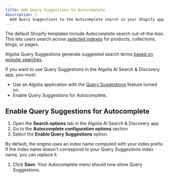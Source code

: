 ```yaml
---
title: Add Query Suggestions to Autocomplete
description: |-
  Add Query Suggestions to the Autocomplete search in your Shopify app.
---
```


The default Shopify templates include Autocomplete search out-of-the-box.
This lets users search across [selected indexes](/integration/shopify/getting-started/configuration/#indexing) for products, collections, blogs, or pages.

Algolia Query Suggestions generate suggested search terms [based on popular searches](/guides/building-search-ui/ui-and-ux-patterns/query-suggestions/js/#how-query-suggestions-work).

If you want to use Query Suggestions in the Algolia AI Search & Discovery app, you must:

- Use an Algolia application with the [Query Suggestions](/guides/building-search-ui/ui-and-ux-patterns/query-suggestions/js/#set-up-query-suggestions) feature turned on.
- Enable Query Suggestions for Autocomplete.

## Enable Query Suggestions for Autocomplete

1. Open the **Search options** tab in the Algolia AI Search & Discovery app
1. Go to the **Autocomplete configuration options** section
1. Select the **Enable Query Suggestions** option.

By default, the engine uses an index name computed with your index prefix. If the index name doesn't correspond to your Query Suggestions index name, you can replace it.

1. Click **Save**. Your Autocomplete menu should now show Query Suggestions.
